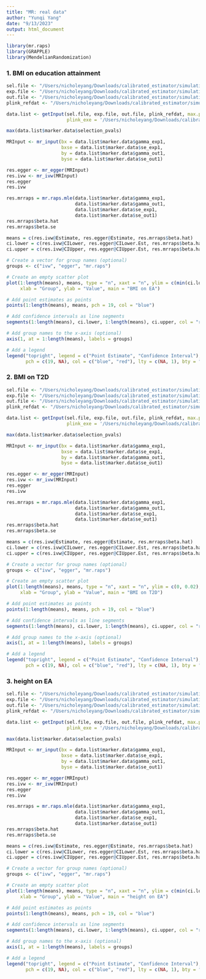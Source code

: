 ```yaml
---
title: "MR: real data"
author: "Yunqi Yang"
date: "9/13/2023"
output: html_document
---
```


```r
library(mr.raps)
library(GRAPPLE)
library(MendelianRandomization)
```

### 1. BMI on education attainment

```r

sel.file <- "/Users/nicholeyang/Downloads/calibrated_estimator/simulation/real_data/BMI-ukb.csv"
exp.file <- "/Users/nicholeyang/Downloads/calibrated_estimator/simulation/real_data/BMI-giant17eu.csv"
out.file <- "/Users/nicholeyang/Downloads/calibrated_estimator/simulation/real_data/EA.csv"
plink_refdat <- "/Users/nicholeyang/Downloads/calibrated_estimator/simulation/real_data/data_maf0.01_rs_ref"

data.list <- getInput(sel.file, exp.file, out.file, plink_refdat, max.p.thres = 0.01, 
                      plink_exe = '/Users/nicholeyang/Downloads/calibrated_estimator/simulation/real_data/plink_mac_20230116/plink')

```

```r
max(data.list$marker.data$selection_pvals)
```

```r
MRInput <- mr_input(bx = data.list$marker.data$gamma_exp1,
                    bxse = data.list$marker.data$se_exp1,
                    by = data.list$marker.data$gamma_out1,
                    byse = data.list$marker.data$se_out1)
```

```r
res.egger <- mr_egger(MRInput)
res.ivw <- mr_ivw(MRInput)
res.egger
res.ivw
```

```r
res.mrraps = mr.raps.mle(data.list$marker.data$gamma_exp1,
                         data.list$marker.data$gamma_out1, 
                         data.list$marker.data$se_exp1, 
                         data.list$marker.data$se_out1)
res.mrraps$beta.hat
res.mrraps$beta.se
```

```r

means = c(res.ivw@Estimate, res.egger@Estimate, res.mrraps$beta.hat)
ci.lower = c(res.ivw@CILower, res.egger@CILower.Est, res.mrraps$beta.hat - 1.96*res.mrraps$beta.se)
ci.upper = c(res.ivw@CIUpper, res.egger@CIUpper.Est, res.mrraps$beta.hat + 1.96*res.mrraps$beta.se) 

# Create a vector for group names (optional)
groups <- c("ivw", "egger", "mr.raps")

# Create an empty scatter plot
plot(1:length(means), means, type = "n", xaxt = "n", ylim = c(min(ci.lower), max(ci.upper) + 0.1),
     xlab = "Group", ylab = "Value", main = "BMI on EA")

# Add point estimates as points
points(1:length(means), means, pch = 19, col = "blue")

# Add confidence intervals as line segments
segments(1:length(means), ci.lower, 1:length(means), ci.upper, col = "red")

# Add group names to the x-axis (optional)
axis(1, at = 1:length(means), labels = groups)

# Add a legend
legend("topright", legend = c("Point Estimate", "Confidence Interval"), 
       pch = c(19, NA), col = c("blue", "red"), lty = c(NA, 1), bty = "n")


```



### 2. BMI on T2D

```r

sel.file <- "/Users/nicholeyang/Downloads/calibrated_estimator/simulation/real_data/BMI-ukb.csv"
exp.file <- "/Users/nicholeyang/Downloads/calibrated_estimator/simulation/real_data/BMI-giant17eu.csv"
out.file <- "/Users/nicholeyang/Downloads/calibrated_estimator/simulation/real_data/T2D-ukb.csv"
plink_refdat <- "/Users/nicholeyang/Downloads/calibrated_estimator/simulation/real_data/data_maf0.01_rs_ref"

data.list <- getInput(sel.file, exp.file, out.file, plink_refdat, max.p.thres = 0.01, 
                      plink_exe = '/Users/nicholeyang/Downloads/calibrated_estimator/simulation/real_data/plink_mac_20230116/plink')

```

```r
max(data.list$marker.data$selection_pvals)
```

```r
MRInput <- mr_input(bx = data.list$marker.data$gamma_exp1,
                    bxse = data.list$marker.data$se_exp1,
                    by = data.list$marker.data$gamma_out1,
                    byse = data.list$marker.data$se_out1)
```

```r
res.egger <- mr_egger(MRInput)
res.ivw <- mr_ivw(MRInput)
res.egger
res.ivw
```

```r
res.mrraps = mr.raps.mle(data.list$marker.data$gamma_exp1,
                         data.list$marker.data$gamma_out1, 
                         data.list$marker.data$se_exp1, 
                         data.list$marker.data$se_out1)
res.mrraps$beta.hat
res.mrraps$beta.se
```

```r

means = c(res.ivw@Estimate, res.egger@Estimate, res.mrraps$beta.hat)
ci.lower = c(res.ivw@CILower, res.egger@CILower.Est, res.mrraps$beta.hat - 1.96*res.mrraps$beta.se)
ci.upper = c(res.ivw@CIUpper, res.egger@CIUpper.Est, res.mrraps$beta.hat + 1.96*res.mrraps$beta.se) 

# Create a vector for group names (optional)
groups <- c("ivw", "egger", "mr.raps")

# Create an empty scatter plot
plot(1:length(means), means, type = "n", xaxt = "n", ylim = c(0, 0.02),
     xlab = "Group", ylab = "Value", main = "BMI on T2D")

# Add point estimates as points
points(1:length(means), means, pch = 19, col = "blue")

# Add confidence intervals as line segments
segments(1:length(means), ci.lower, 1:length(means), ci.upper, col = "red")

# Add group names to the x-axis (optional)
axis(1, at = 1:length(means), labels = groups)

# Add a legend
legend("topright", legend = c("Point Estimate", "Confidence Interval"), 
       pch = c(19, NA), col = c("blue", "red"), lty = c(NA, 1), bty = "n")


```


### 3. height on EA

```r

sel.file <- "/Users/nicholeyang/Downloads/calibrated_estimator/simulation/real_data/height-ukb.csv"
exp.file <- "/Users/nicholeyang/Downloads/calibrated_estimator/simulation/real_data/Height-giant14.csv"
out.file <- "/Users/nicholeyang/Downloads/calibrated_estimator/simulation/real_data/EA.csv"
plink_refdat <- "/Users/nicholeyang/Downloads/calibrated_estimator/simulation/real_data/data_maf0.01_rs_ref"

data.list <- getInput(sel.file, exp.file, out.file, plink_refdat, max.p.thres = 0.01, 
                      plink_exe = '/Users/nicholeyang/Downloads/calibrated_estimator/simulation/real_data/plink_mac_20230116/plink')

```

```r
max(data.list$marker.data$selection_pvals)
```

```r
MRInput <- mr_input(bx = data.list$marker.data$gamma_exp1,
                    bxse = data.list$marker.data$se_exp1,
                    by = data.list$marker.data$gamma_out1,
                    byse = data.list$marker.data$se_out1)
```

```r
res.egger <- mr_egger(MRInput)
res.ivw <- mr_ivw(MRInput)
res.egger
res.ivw
```

```r
res.mrraps = mr.raps.mle(data.list$marker.data$gamma_exp1,
                         data.list$marker.data$gamma_out1, 
                         data.list$marker.data$se_exp1, 
                         data.list$marker.data$se_out1)
res.mrraps$beta.hat
res.mrraps$beta.se
```

```r

means = c(res.ivw@Estimate, res.egger@Estimate, res.mrraps$beta.hat)
ci.lower = c(res.ivw@CILower, res.egger@CILower.Est, res.mrraps$beta.hat - 1.96*res.mrraps$beta.se)
ci.upper = c(res.ivw@CIUpper, res.egger@CIUpper.Est, res.mrraps$beta.hat + 1.96*res.mrraps$beta.se) 

# Create a vector for group names (optional)
groups <- c("ivw", "egger", "mr.raps")

# Create an empty scatter plot
plot(1:length(means), means, type = "n", xaxt = "n", ylim = c(min(ci.lower), max(ci.upper) + 0.1),
     xlab = "Group", ylab = "Value", main = "height on EA")

# Add point estimates as points
points(1:length(means), means, pch = 19, col = "blue")

# Add confidence intervals as line segments
segments(1:length(means), ci.lower, 1:length(means), ci.upper, col = "red")

# Add group names to the x-axis (optional)
axis(1, at = 1:length(means), labels = groups)

# Add a legend
legend("topright", legend = c("Point Estimate", "Confidence Interval"), 
       pch = c(19, NA), col = c("blue", "red"), lty = c(NA, 1), bty = "n")


```
